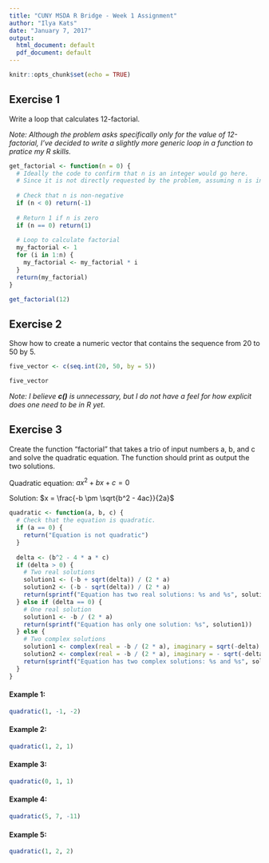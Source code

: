 ```yaml
---
title: "CUNY MSDA R Bridge - Week 1 Assignment"
author: "Ilya Kats"
date: "January 7, 2017"
output:
  html_document: default
  pdf_document: default
---
```


```r
knitr::opts_chunk$set(echo = TRUE)
```

## Exercise 1

Write a loop that calculates 12-factorial.

_Note: Although the problem asks specifically only for the value of 12-factorial, I've decided to write a slightly more generic loop in a function to pratice my R skills._

```r
get_factorial <- function(n = 0) {
  # Ideally the code to confirm that n is an integer would go here.
  # Since it is not directly requested by the problem, assuming n is integer. 
  
  # Check that n is non-negative
  if (n < 0) return(-1)
  
  # Return 1 if n is zero
  if (n == 0) return(1)
  
  # Loop to calculate factorial
  my_factorial <- 1
  for (i in 1:n) {
    my_factorial <- my_factorial * i
  }
  return(my_factorial)
}

get_factorial(12)
```

## Exercise 2

Show how to create a numeric vector that contains the sequence from 20 to 50 by 5.

```r
five_vector <- c(seq.int(20, 50, by = 5))

five_vector
```

_Note: I believe __c()__ is unnecessary, but I do not have a feel for how explicit does one need to be in R yet._

## Exercise 3

Create the function "factorial" that takes a trio of input numbers a, b, and c and solve the quadratic
equation. The function should print as output the two solutions.

Quadratic equation: $ax^2 + bx + c = 0$

Solution: $x = \frac{-b \pm \sqrt{b^2 - 4ac}}{2a}$

```r
quadratic <- function(a, b, c) {
  # Check that the equation is quadratic.
  if (a == 0) {
    return("Equation is not quadratic")
  }
  
  delta <- (b^2 - 4 * a * c)
  if (delta > 0) {
    # Two real solutions
    solution1 <- (-b + sqrt(delta)) / (2 * a)
    solution2 <- (-b - sqrt(delta)) / (2 * a)
    return(sprintf("Equation has two real solutions: %s and %s", solution1, solution2))
  } else if (delta == 0) {
    # One real solution
    solution1 <- -b / (2 * a)
    return(sprintf("Equation has only one solution: %s", solution1))
  } else {
    # Two complex solutions
    solution1 <- complex(real = -b / (2 * a), imaginary = sqrt(-delta) / (2 * a))
    solution2 <- complex(real = -b / (2 * a), imaginary = - sqrt(-delta) / (2 * a))
    return(sprintf("Equation has two complex solutions: %s and %s", solution1, solution2))
  }
}
```

#### Example 1:
```r
quadratic(1, -1, -2)
```

#### Example 2:
```r
quadratic(1, 2, 1)
```

#### Example 3:
```r
quadratic(0, 1, 1)
```

#### Example 4:
```r
quadratic(5, 7, -11)
```

#### Example 5:
```r
quadratic(1, 2, 2)
```